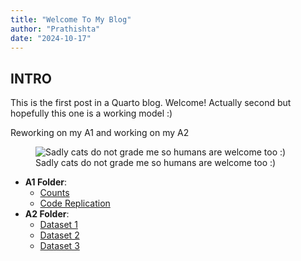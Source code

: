 ---
title: "Welcome To My Blog"
author: "Prathishta"
date: "2024-10-17"
---

## INTRO

This is the first post in a Quarto blog. Welcome! Actually second but hopefully this one is a working model :)

Reworking on my A1 and working on my A2

![Sadly cats do not grade me so humans are welcome too :)](images/another%20cat.jpg)



-   **A1 Folder**:
    -   [Counts](A1/counts.html)  
    -   [Code Replication](A1/code-replication.html)  
-   **A2 Folder**:
    -   [Dataset 1](A2/Dataset1.html)  
    -   [Dataset 2](A2/Dataset2.html)  
    -   [Dataset 3](A2/Dataset3.html)  
